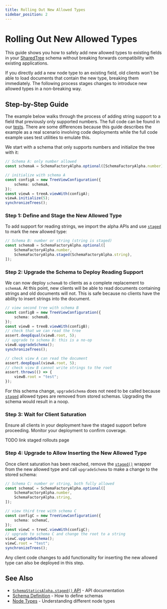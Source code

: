 ```yaml
---
title: Rolling Out New Allowed Types
sidebar_position: 2
---
```


# Rolling Out New Allowed Types

This guide shows you how to safely add new allowed types to existing fields in your [SharedTree](../index.mdx) schema without breaking forwards compatibility with existing applications.

If you directly add a new node type to an existing field, old clients won't be able to load documents that contain the new type, breaking them immediately.
The following process stages changes to introduce new allowed types in a non-breaking way.

## Step-by-Step Guide

The example below walks through the process of adding string support to a field that previously only supported numbers.
The full code can be found in our [tests](https://github.com/microsoft/FluidFramework/blob/main/packages/dds/tree/src/test/simple-tree/api/stagedSchemaUpgrade.spec.ts).
There are some differences because this guide describes the example as a real scenario involving code deployments while the full code example uses test utilities to emulate this.

We start with a schema that only supports numbers and initialize the tree with it:
```typescript
// Schema A: only number allowed
const schemaA = SchemaFactoryAlpha.optional([SchemaFactoryAlpha.number]);

// initialize with schema A
const configA = new TreeViewConfiguration({
    schema: schemaA,
});
const viewA = treeA.viewWith(configA);
viewA.initialize(5);
synchronizeTrees();
```

### Step 1: Define and Stage the New Allowed Type

To add support for reading strings, we import the alpha APIs and use [`staged`](../../../api/fluid-framework/schemastaticsalpha-interface#staged-method) to mark the new allowed type:

```typescript
// Schema B: number or string (string is staged)
const schemaB = SchemaFactoryAlpha.optional([
    SchemaFactoryAlpha.number,
    SchemaFactoryAlpha.staged(SchemaFactoryAlpha.string),
]);
```

### Step 2: Upgrade the Schema to Deploy Reading Support

We can now deploy `schemaB` to clients as a complete replacement to `schemaA`.
At this point, new clients will be able to read documents containing strings and old documents will not.
This is safe because no clients have the ability to insert strings into the document.

```typescript
// view second tree with schema B
const configB = new TreeViewConfiguration({
    schema: schemaB,
});
const viewB = treeB.viewWith(configB);
// check that we can read the tree
assert.deepEqual(viewB.root, 5);
// upgrade to schema B: this is a no-op
viewB.upgradeSchema();
synchronizeTrees();

// check view A can read the document
assert.deepEqual(viewA.root, 5);
// check view B cannot write strings to the root
assert.throws(() => {
    viewB.root = "test";
});
```

For this schema change, `upgradeSchema` does not need to be called because [`staged`](../../../api/fluid-framework/schemastaticsalpha-interface#staged-method) allowed types are removed from stored schemas.
Upgrading the schema would result in a noop.

### Step 3: Wait for Client Saturation

Ensure all clients in your deployment have the staged support before proceeding.
Monitor your deployment to confirm coverage.

TODO link staged rollouts page

### Step 4: Upgrade to Allow Inserting the New Allowed Type

Once client saturation has been reached, remove the [`staged()`](../../../api/fluid-framework/schemastaticsalpha-interface#staged-method) wrapper from the new allowed type and call `upgradeSchema` to make a change to the stored schema:

```typescript
// Schema C: number or string, both fully allowed
const schemaC = SchemaFactoryAlpha.optional([
    SchemaFactoryAlpha.number,
    SchemaFactoryAlpha.string,
]);

// view third tree with schema C
const configC = new TreeViewConfiguration({
    schema: schemaC,
});
const viewC = treeC.viewWith(configC);
// upgrade to schema C and change the root to a string
viewC.upgradeSchema();
viewC.root = "test";
synchronizeTrees();
```

Any client code changes to add functionality for inserting the new allowed type can also be deployed in this step.

## See Also

- [`SchemaStaticsAlpha.staged()` API](../../../api/fluid-framework/schemastaticsalpha-interface#staged-method) - API documentation
- [Schema Definition](../schema-definition.mdx) - How to define schemas
- [Node Types](../node-types.mdx) - Understanding different node types
